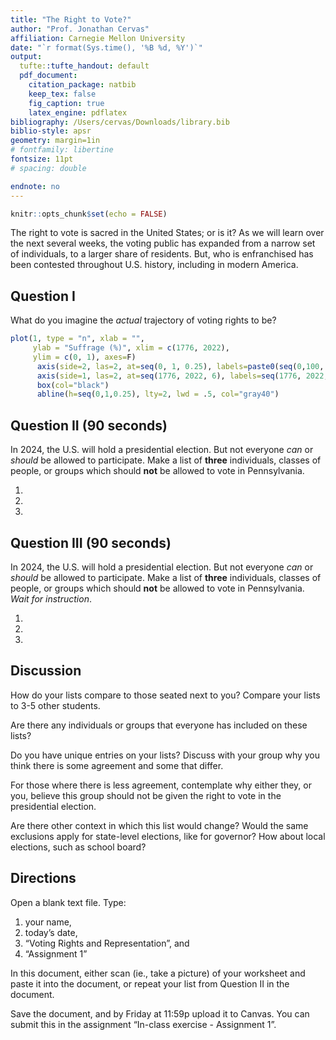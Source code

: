 ```yaml
---
title: "The Right to Vote?"
author: "Prof. Jonathan Cervas"
affiliation: Carnegie Mellon University
date: "`r format(Sys.time(), '%B %d, %Y')`"
output: 
  tufte::tufte_handout: default
  pdf_document:
    citation_package: natbib
    keep_tex: false
    fig_caption: true
    latex_engine: pdflatex
bibliography: /Users/cervas/Downloads/library.bib
biblio-style: apsr
geometry: margin=1in
# fontfamily: libertine
fontsize: 11pt
# spacing: double

endnote: no
---
```


```r
knitr::opts_chunk$set(echo = FALSE)
```

The right to vote is sacred in the United States; or is it? As we will learn over the next several weeks, the voting public has expanded from a narrow set of individuals, to a larger share of residents. But, who is enfranchised has been contested throughout U.S. history, including in modern America.

## Question I

What do you imagine the _actual_ trajectory of voting rights to be?

```r
plot(1, type = "n", xlab = "",
     ylab = "Suffrage (%)", xlim = c(1776, 2022), 
     ylim = c(0, 1), axes=F)
      axis(side=2, las=2, at=seq(0, 1, 0.25), labels=paste0(seq(0,100, 25), "%"), cex.axis=1)
      axis(side=1, las=2, at=seq(1776, 2022, 6), labels=seq(1776, 2022, 6), cex.axis=0.8)
      box(col="black")
      abline(h=seq(0,1,0.25), lty=2, lwd = .5, col="gray40") 
```

## Question II (90 seconds)

In 2024, the U.S. will hold a presidential election. But not everyone *can* or *should* be allowed to participate. Make a list of **three** individuals, classes of people, or groups which should **not** be allowed to vote in Pennsylvania.

1) 

2) 

3)  

## Question III (90 seconds)

In 2024, the U.S. will hold a presidential election. But not everyone *can* or *should* be allowed to participate. Make a list of **three** individuals, classes of people, or groups which should **not** be allowed to vote in Pennsylvania. _Wait for instruction_.

1) 

2) 

3)  

## Discussion

How do your lists compare to those seated next to you? Compare your lists to 3-5 other students. 

Are there any individuals or groups that everyone has included on these lists? 

Do you have unique entries on your lists? Discuss with your group why you think there is some agreement and some that differ. 

For those where there is less agreement, contemplate why either they, or you, believe this group should not be given the right to vote in the presidential election.

Are there other context in which this list would change? Would the same exclusions apply for state-level elections, like for governor? How about local elections, such as school board?

## Directions

Open a blank text file. Type:

1) your name, 
2) today's date, 
3) "Voting Rights and Representation", and 
4) "Assignment 1"

In this document, either scan (ie., take a picture) of your worksheet and paste it into the document, or repeat your list from Question II in the document. 

Save the document, and by Friday at 11:59p upload it to Canvas. You can submit this in the assignment "In-class exercise - Assignment 1".
